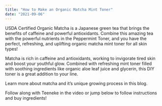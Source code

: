 ```yaml
---
title: "How to Make an Organic Matcha Mint Toner"
date: "2021-09-06"
---
```


USDA Certified Organic Matcha is a Japanese green tea that brings the benefits of caffeine and powerful antioxidants. Combine this amazing tea with the powerful nutrients in the Peppermint Toner, and you have the perfect, refreshing, and uplifting organic matcha mint toner for all skin types!

Matcha is rich in caffeine and antioxidants, working to invigorate tired skin and boost your youthful glow. Combined with refreshing mint toner filled with soothing ingredients like organic aloe leaf juice and glycerin, this DIY toner is a great addition to your line.

Learn more about matcha and it’s unique growing process in this blog.

Follow along with Teeneke in the video or jump below to follow instructions and buy ingredients!